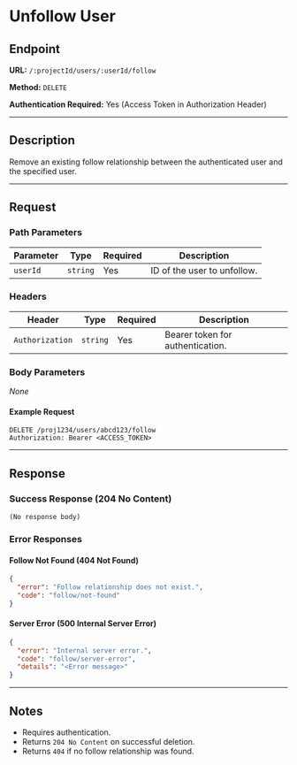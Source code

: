 # Unfollow User

## Endpoint

**URL:** `/:projectId/users/:userId/follow`

**Method:** `DELETE`

**Authentication Required:** Yes (Access Token in Authorization Header)

---

## Description

Remove an existing follow relationship between the authenticated user and the specified user.

---

## Request

### Path Parameters

| Parameter | Type     | Required | Description                 |
| --------- | -------- | -------- | --------------------------- |
| `userId`  | `string` | Yes      | ID of the user to unfollow. |

### Headers

| Header          | Type     | Required | Description                      |
| --------------- | -------- | -------- | -------------------------------- |
| `Authorization` | `string` | Yes      | Bearer token for authentication. |

### Body Parameters

_None_

#### Example Request

```http
DELETE /proj1234/users/abcd123/follow
Authorization: Bearer <ACCESS_TOKEN>
```

---

## Response

### Success Response (204 No Content)

```
(No response body)
```

### Error Responses

#### Follow Not Found (404 Not Found)

```json
{
  "error": "Follow relationship does not exist.",
  "code": "follow/not-found"
}
```

#### Server Error (500 Internal Server Error)

```json
{
  "error": "Internal server error.",
  "code": "follow/server-error",
  "details": "<Error message>"
}
```

---

## Notes

- Requires authentication.
- Returns `204 No Content` on successful deletion.
- Returns `404` if no follow relationship was found.
